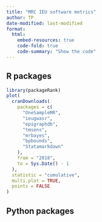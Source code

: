 ```yaml
---
title: "MRC IEU software metrics"
author: TP
date-modified: last-modified
format:
  html:
    embed-resources: true
    code-fold: true
    code-summary: "Show the code"
---
```


## R packages

```r
library(packageRank)
plot(
  cranDownloads(
    packages = c(
      "OneSampleMR",
      "ieugwasr",
      "epigraphdb",
      "tmsens",
      "mrbayes",
      "bpbounds",
      "Statamarkdown"
    ),
    from = "2018",
    to = Sys.Date() - 1
  ),
  statistic = "cumulative",
  multi.plot = TRUE,
  points = FALSE
)
```

## Python packages
